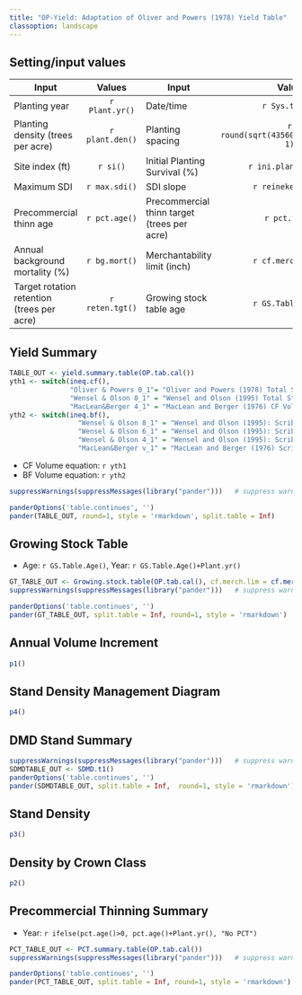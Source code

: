 ---
title: "OP-Yield: Adaptation of Oliver and Powers (1978) Yield Table"
classoption: landscape
---

## Setting/input values

| Input   |      Values      | Input   |      Value      |
|----------|:-------------:|----------|:-------------:|
| Planting year |  `r Plant.yr()` | Date/time | `r Sys.time()` |
| Planting density (trees per acre) |   `r plant.den()`   | Planting spacing |   `r round(sqrt(43560/plant.den()), 1)`  |
| Site index (ft) |`r si()` | Initial Planting Survival (%) | `r ini.plant.surv()` |
| Maximum SDI |   `r max.sdi()`   | SDI slope |    `r reineke.term()`   |
| Precommercial thinn age | `r pct.age()` | Precommercial thinn target (trees per acre) | `r pct.tgt()` |
| Annual background mortality (%) |    `r bg.mort()`   |  Merchantability limit (inch) |    `r cf.merch.lim()`   |
| Target rotation retention (trees per acre) | `r reten.tgt()` | Growing stock table age | `r GS.Table.Age()` |


## Yield Summary

```{r, echo=FALSE}

TABLE_OUT <- yield.summary.table(OP.tab.cal())
yth1 <- switch(ineq.cf(),
               "Oliver & Powers 0_1"= "Oliver and Powers (1978) Total Stem CF Volume, 1-foot stump",
               "Wensel & Olson 0_1" = "Wensel and Olson (1995) Total Stem CF Volume, 1-foot stump",
               "MacLean&Berger 4_1" = "MacLean and Berger (1976) CF Volume, 4-inch top, 1-foot stump")
yth2 <- switch(ineq.bf(),
                 "Wensel & Olson 8_1" = "Wensel and Olson (1995): Scribner BF Volume 8-inch top, 1-foot stump",
                 "Wensel & Olson 6_1" = "Wensel and Olson (1995): Scribner BF Volume 6-inch top, 1-foot stump",
                 "Wensel & Olson 4_1" = "Wensel and Olson (1995): Scribner BF Volume 4-inch top, 1-foot stump",
                 "MacLean&Berger v_1" = "MacLean and Berger (1976) Scribner BF Volume, 4-inch top, 1-foot stump")

```

* CF Volume equation: `r yth1`
* BF Volume equation: `r yth2`


```{r, echo=FALSE,warning=FALSE}
suppressWarnings(suppressMessages(library("pander")))   # suppress warnings

panderOptions('table.continues', '')
pander(TABLE_OUT, round=1, style = 'rmarkdown', split.table = Inf)

```



## Growing Stock Table

* Age: `r GS.Table.Age()`, Year: `r GS.Table.Age()+Plant.yr()`


```{r, echo=FALSE,warning=FALSE}

GT_TABLE_OUT <- Growing.stock.table(OP.tab.cal(), cf.merch.lim = cf.merch.lim(), Age=GS.Table.Age())
suppressWarnings(suppressMessages(library("pander")))   # suppress warnings

panderOptions('table.continues', '')
pander(GT_TABLE_OUT, split.table = Inf, round=1, style = 'rmarkdown')

```



## Annual Volume Increment

```{r plot1, fig.height=4, echo=FALSE}
p1()
```


## Stand Density Management Diagram

```{r SDMD, fig.height=10, echo=FALSE}
p4()
```




## DMD Stand Summary

```{r, echo=FALSE,warning=FALSE}
suppressWarnings(suppressMessages(library("pander")))   # suppress warnings
SDMDTABLE_OUT <- SDMD.t1()
panderOptions('table.continues', '')
pander(SDMDTABLE_OUT, split.table = Inf,  round=1, style = 'rmarkdown')

```


## Stand Density

```{r plot2, fig.height=4, echo=FALSE}
p3()
```


## Density by Crown Class

```{r plot3, fig.height=4, echo=FALSE}
p2()
```

## Precommercial Thinning Summary

* Year: `r ifelse(pct.age()>0, pct.age()+Plant.yr(), "No PCT")`


```{r, echo=FALSE,warning=FALSE}

PCT_TABLE_OUT <- PCT.summary.table(OP.tab.cal())
suppressWarnings(suppressMessages(library("pander")))   # suppress warnings

panderOptions('table.continues', '')
pander(PCT_TABLE_OUT, split.table = Inf, round=1, style = 'rmarkdown')

```

